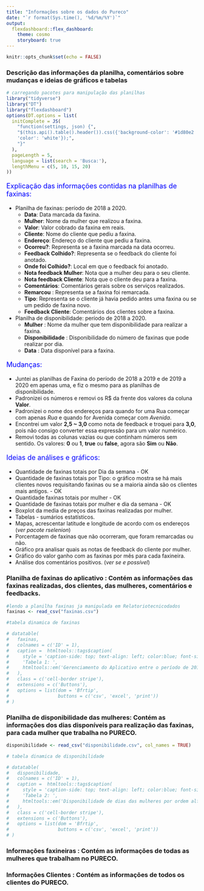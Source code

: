 ```yaml
---
title: "Informações sobre os dados do Pureco"
date: "`r format(Sys.time(), '%d/%m/%Y')`"
output: 
  flexdashboard::flex_dashboard:
    theme: cosmo
    storyboard: true
---
```


<!--argumento para deixar a página mais centralizada-->
<style>
body {
    position: center;
    left: 0px;}
</style>

```r
knitr::opts_chunk$set(echo = FALSE)
```

### Descrição das informações da planilha, comentários sobre mudanças e ideias de gráficos e tabelas 

```r
# carregando pacotes para manipulação das planilhas
library("tidyverse")
library("DT")
library("flexdashboard")
options(DT.options = list(
  initComplete = JS(
    "function(settings, json) {",
    "$(this.api().table().header()).css({'background-color': '#1d80e2  ',
    'color': 'white'});",
    "}"
  ),
  pageLength = 5,
  language = list(search = 'Busca:'),
  lengthMenu = c(5, 10, 15, 20)
))

```

<p style="font-size:18px;color: blue;"> Explicação das informações contidas na planilhas de faxinas: </p>

- Planilha de faxinas: período de 2018 a 2020. 
  - | **Data**: Data marcada da faxina.
  - | **Mulher**: Nome da mulher que realizou a faxina.
  - | **Valor**: Valor cobrado da faxina em reais.
  - | **Cliente**: Nome do cliente que pediu a faxina.
  - | **Endereço**: Endereço do cliente que pediu a faxina.
  - | **Ocorreu?**: Representa se a faxina marcada na data ocorreu. 
  - | **Feedback Colhido?**: Representa se o feedback do cliente foi anotado.
  - | **Onde foi Colhido?**: Local em que o feedback foi anotado. 
  - | **Nota feedback Mulher**: Nota que a mulher deu para o seu cliente. 
  - | **Nota feedback Cliente**: Nota que o cliente deu para a faxina.
  - | **Comentários**: Comentários gerais sobre os serviços realizados.
  - | **Remarcou** : Representa se a faxina foi remarcada. 
  - | **Tipo**: Representa se o cliente já havia pedido antes uma faxina ou se um pedido de
 faxina novo.
  - | **Feedback Cliente**: Comentários dos clientes sobre a faxina.

 
- Planilha de disponibilidade: período de 2018 a 2020.
  - | **Mulher** : Nome da mulher que tem disponibilidade para realizar a faxina.
  - | **Disponibilidade** : Disponibilidade do número de faxinas que pode realizar por dia. 
  - | **Data** : Data disponível para a faxina. 

<p style="font-size:18px;color: blue;">Mudanças: </p>

- | Juntei as planilhas de Faxina do período de 2018 a 2019 e de 2019 a 2020 em apenas uma, e fiz o mesmo para as planilhas de disponibilidade.
- | Padronizei os números e removi os R$ da frente dos valores da coluna **Valor**.
- | Padronizei o nome dos endereços para quando for uma Rua começar com apenas *Rua* e quando for Avenida começar com *Avenida*.
- | Encontrei um valor **2,5 ~ 3,0** como nota de feedback e troquei para **3,0**, pois não consigo converter essa expressão para um valor numérico. 
- | Removi todas as colunas vazias ou que continham números sem sentido. Os valores: **0** ou **1**, **true** ou **false**, agora são **Sim** ou **Não**.

<p style="font-size:18px;color: blue;">Ideias de análises e gráficos: </p>   

- | Quantidade de faxinas totais por Dia da semana - OK 
- | Quantidade de faxinas totais por Tipo: o gráfico mostra se há mais clientes novos requisitando faxinas ou se a maioria ainda são os clientes mais antigos. - OK 
- | Quantidade faxinas totais por mulher - OK
- | Quantidade de faxinas totais por mulher e dia da semana - OK
- | Boxplot da media de preços das faxinas realizadas por mulher.
- | Tabelas - sumários estatísticos. 
- | Mapas, acrescentar latitude e longitude de acordo com os endereços (*ver pacote rselenion*)
- | Porcentagem de faxinas que não ocorreram, que foram remarcadas ou não.
- | Gráfico pra analisar quais as notas de feedback do cliente por mulher.
- | Gráfico do valor ganho com as faxinas por mês para cada faxineira.
- | Análise dos comentários positivos. (*ver se e possível*)

<!-- #### Planilha de dados das faxinas do Pureco de 2018 a 2019 -->

### Planilha de faxinas do aplicativo :  Contém as informações das faxinas realizadas, dos clientes, das mulheres, comentários e feedbacks. 

```r
#lendo a planilha faxinas ja manipulada em Relatoriotecnicodados
faxinas <- read_csv("faxinas.csv")

```

```r

#tabela dinamica de faxinas

# datatable(
#   faxinas,
#   colnames = c('ID' = 1),
#   caption =  htmltools::tags$caption(
#     style = 'caption-side: top; text-align: left; color:blue; font-size: 16px',
#     'Tabela 1: ',
#     htmltools::em('Gerenciamento do Aplicativo entre o período de 2018 a 2020.',)
#   ),
#   class = c('cell-border stripe'),
#   extensions = c('Buttons'),
#   options = list(dom = 'Bfrtip',
#                  buttons = c('csv', 'excel', 'print'))
# )

```

### Planilha de disponibilidade das mulheres: Contém as informações dos dias disponíveis para realização das faxinas, para cada mulher que trabalha no PURECO. 

<!-- Juntei a planilha de disponibilidade da Marília com a de calendário de dias disponíveis de 2019/2020. Esse passo tive que fazer a mão já que o R não reconheceu o formato da planilha.  -->

```r

disponibilidade <- read_csv("disponibilidade.csv", col_names = TRUE)

```

```r
# tabela dinamica de disponibilidade

# datatable(
#   disponibilidade,
#   colnames = c('ID' = 1),
#   caption =  htmltools::tags$caption(
#     style = 'caption-side: top; text-align: left; color:blue; font-size: 16px',
#     'Tabela 2: ',
#     htmltools::em('Disponibilidade de dias das mulheres por ordem alfabética', )
#   ),
#   class = c('cell-border stripe'),
#   extensions = c('Buttons'),
#   options = list(dom = 'Bfrtip',
#                  buttons = c('csv', 'excel', 'print'))
# )

```

### Informações faxineiras : Contém as informações de todas as mulheres que trabalham no PURECO. 


### Informações Clientes : Contém as informações de todos os clientes do PURECO. 

